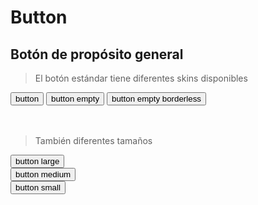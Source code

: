 
<Meta title="Components|Button" />

# Button

## Botón de propósito general

> El botón estándar tiene diferentes skins disponibles

<div style={{display: 'flex'}}>
  <button class="button">button</button>
  <button class="button empty">button empty</button>
  <button class="button empty borderless">button empty borderless</button>
</div>

<br />
<br />

> También diferentes tamaños

<div style={{display: 'flex'}}>
  <div>
    <button class="button large">button large</button>
  </div>
  <div>
    <button class="button medium">button medium</button>
  </div>
  <div>
    <button class="button small">button small</button>
  </div>
</div>

<br />
<br />

